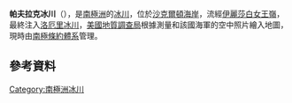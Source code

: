 {{coord|82|58|S|163|12|E|display=title}}

'''帕夫拉克冰川'''（{{lang-en|Pavlak Glacier}}），是[[南極洲|南極洲]]的[[冰川|冰川]]，位於[[沙克爾頓海岸|沙克爾頓海岸]]，流經[[伊麗莎白女王嶺|伊麗莎白女王嶺]]，最終注入[[洛厄里冰川|洛厄里冰川]]，[[美國地質調查局|美國地質調查局]]根據測量和該國海軍的空中照片繪入地圖，現時由[[南極條約體系|南極條約體系]]管理。

==參考資料==
{{usgs-gazetteer}}

{{DEFAULTSORT:Pavlak Glacier}}
[[Category:南極洲冰川|Category:南極洲冰川]]


{{ShackletonCoast-geo-stub}}